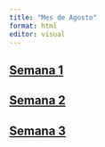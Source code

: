 ```yaml
---
title: "Mes de Agosto"
format: html
editor: visual
---
```


## [Semana 1](Semana_1_mes_1.qmd)

## [Semana 2](Semana_2_mes_1.qmd)

## [Semana 3](Semana_3_mes_1.qmd)
